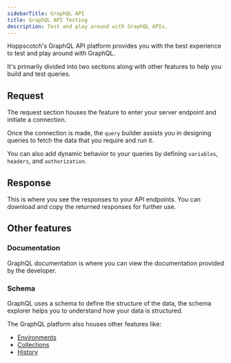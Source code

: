 ```yaml
---
sidebarTitle: GraphQL API
title: GraphQL API Testing
description: Test and play around with GraphQL APIs.
---
```


Hoppscotch's GraphQL API platform provides you with the best experience to test and play around with GraphQL.

It's primarily divided into two sections along with other features to help you build and test queries.

## Request

The request section houses the feature to enter your server endpoint and initiate a connection.

Once the connection is made, the `query` builder assists you in designing queries to fetch the data that you require and run it.

You can also add dynamic behavior to your queries by defining `variables`, `headers`, and `authorization`.

## Response

This is where you see the responses to your API endpoints. You can download and copy the returned responses for further use.

## Other features

### Documentation

GraphQL documentation is where you can view the documentation provided by the developer.

### Schema

GraphQL uses a schema to define the structure of the data, the schema explorer helps you to understand how your data is structured.

The GraphQL platform also houses other features like:

- [Environments](/documentation/features/environments)
- [Collections](/documentation/features/collections)
- [History](/documentation/features/history)
